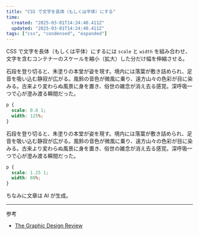 ```yaml
---
title: "CSS で文字を長体（もしくは平体）にする"
time:
  created: "2025-03-01T14:24:40.411Z"
  updated: "2025-03-01T14:24:40.411Z"
tags: ["css", "condensed", "expanded"]
---
```


CSS で文字を長体（もしくは平体）にするには `scale` と `width` を組み合わせ、文字を含むコンテナーのスケールを縮小（拡大）した分だけ幅を伸縮させる。

<Preview codeblock>
<div className="text-xl leading-snug font-serif" style={{scale: '0.8 1', width: '125%'}}>
石段を登り切ると、朱塗りの本堂が姿を現す。境内には落葉が敷き詰められ、足音を吸い込む静寂が広がる。風鈴の音色が微風に乗り、遠方山々の色彩が目に染みる。古来より変わらぬ風景に身を置き、俗世の雑念が消え去る感覚。深呼吸一つで心が澄み渡る瞬間だった。
</div>
</Preview>

```css
p {
  scale: 0.8 1;
  width: 125%;
}
```

<Preview codeblock>
<div className="leading-normal font-serif" style={{scale: '1.25 1', width: '80%'}}>
石段を登り切ると、朱塗りの本堂が姿を現す。境内には落葉が敷き詰められ、足音を吸い込む静寂が広がる。風鈴の音色が微風に乗り、遠方山々の色彩が目に染みる。古来より変わらぬ風景に身を置き、俗世の雑念が消え去る感覚。深呼吸一つで心が澄み渡る瞬間だった。
</div>
</Preview>


```css
p {
  scale: 1.25 1;
  width: 80%;
}
```

ちなみに文章は AI が生成。

---

参考

- [The Graphic Design Review](https://gdr.jagda.or.jp/)

